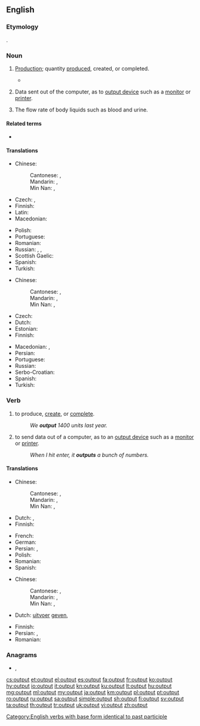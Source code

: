 ==English==
{{wikipedia}}

===Etymology===
{{compound|out|put|lang=en}}.

===Noun===
{{en-noun|~}}

# {{label|en|economics}} [[production|Production]]; quantity [[produce]]d, created, or completed.
#* {{quote-magazine|date=2013-08-03|volume=408|issue=8847|magazine={{w|The Economist}}
|title=[http://www.economist.com/news/finance-and-economics/21582498-america-has-changed-way-it-measures-gdp-boundary-problems Boundary problems]
|passage=Economics is a messy discipline: too fluid and unique to be a science, too rigorous to be an art. Perhaps it is fitting that economists’ most-used metric, gross domestic product (GDP), is a tangle too. GDP measures the total value of '''output''' in an economic territory. Its apparent simplicity explains why it is scrutinised down to tenths of a percentage point every month.}}
#: {{ux|en|The factory increased its '''output''' this year.}}
# {{label|en|computing}} Data sent out of the computer, as to [[output device]] such as a [[monitor]] or [[printer]].
#: {{ux|en|a six page '''output'''}}
# {{lb|en|medicine}} The flow rate of body liquids such as blood and urine.

====Related terms====
* {{l|en|input}}

====Translations====
{{trans-top|production; quantity produced, created, or completed}}
* Chinese:
*: Cantonese: {{t|yue|輸出|sc=Hani}}, {{t|yue|输出|tr=syu1 ceot1|sc=Hani}}
*: Mandarin: {{t+|cmn|輸出|sc=Hani}}, {{t+|cmn|输出|tr=shūchū|sc=Hani}}
*: Min Nan: {{t|nan|輸出|sc=Hani}}, {{t|nan|输出|tr=su-chhut|sc=Hani}}
* Czech: {{t+|cs|výstup|m}}, {{t|cs|produkce|f}}
* Finnish: {{t+|fi|tuotanto}}
* Latin: {{t|la|fructus|m}}
* Macedonian: {{t|mk|производство|n|tr=proízvodstvo}}
{{trans-mid}}
* Polish: {{t+|pl|produkcja}}
* Portuguese: {{t+|pt|produção|f}}
* Romanian: {{t+|ro|producție|f}}
* Russian: {{t+|ru|произво́дство|n}}, {{t+|ru|проду́кция|f}}, {{t+|ru|вы́работка|f}}
* Scottish Gaelic: {{t|gd|toradh|m}}
* Spanish: {{t+|es|producción|f}}
* Turkish: {{t+|tr|çıktı}}
{{trans-bottom}}

{{trans-top|data sent out of the computer}}
* Chinese:
*: Cantonese: {{t|yue|輸出|sc=Hani}}, {{t|yue|输出|tr=syu1 ceot1|sc=Hani}}
*: Mandarin: {{t+|cmn|輸出|sc=Hani}}, {{t+|cmn|输出|tr=shūchū|sc=Hani}}
*: Min Nan: {{t|nan|輸出|sc=Hani}}, {{t|nan|输出|tr=su-chhut|sc=Hani}}
* Czech: {{t+|cs|výstup|m}}
* Dutch: {{t+|nl|uitvoer}}
* Estonian: {{t|et|väljund}}
* Finnish: {{t+|fi|tuloste}}
{{trans-mid}}
* Macedonian: {{t|mk|излезен податок|m|tr=ízlezen pódatok}}, {{t|mk|излезни податоци|p|tr=ízlezni podátoci}}
* Persian: {{t+|fa|بُرونداد}}
* Portuguese: {{t+|pt|saída|f|alt=saída (de dados/informação)}}
* Russian: {{t+|ru|вы́вод|m}}
* Serbo-Croatian: {{t|sh|izlazni podatak}}
* Spanish: {{t+|es|salida|f}}
* Turkish: {{t+|tr|çıktı}}
{{trans-bottom}}

===Verb===
{{en-verb|outputs|outputting|output|past2=outputted}}

# {{label|en|economics}} to produce, [[create]], or [[complete]].
#: ''We '''output''' 1400 units last year.''
# {{label|en|computing}} to send data out of a computer, as to an [[output device]] such as a [[monitor]] or [[printer]].
#: ''When I hit enter, it '''outputs''' a bunch of numbers.''

====Translations====
{{trans-top|produce or create}}
* Chinese:
*: Cantonese: {{t|yue|輸出|sc=Hani}}, {{t|yue|输出|tr=syu1 ceot1|sc=Hani}}
*: Mandarin: {{t+|cmn|輸出|sc=Hani}}, {{t+|cmn|输出|tr=shūchū|sc=Hani}}
*: Min Nan: {{t|nan|輸出|sc=Hani}}, {{t|nan|输出|tr=su-chhut|sc=Hani}}
* Dutch: {{t+|nl|produceren}}, {{t+|nl|opleveren}}
* Finnish: {{t+|fi|tuottaa}}
{{trans-mid}}
* French: {{t+|fr|produire}}
* German: {{t+|de|ausgeben}}
* Persian: {{t+|fa|فرآوردن}}, {{t+|fa|تولید}}
* Polish: {{t+|pl|produkować}}
* Romanian: {{t|ro|produce, crea}}
* Spanish: {{t+|es|producir}}
{{trans-bottom}}

{{trans-top|send data to out of a computer}}
* Chinese:
*: Cantonese: {{t|yue|輸出|sc=Hani}}, {{t|yue|输出|tr=syu1 ceot1|sc=Hani}}
*: Mandarin: {{t+|cmn|輸出|sc=Hani}}, {{t+|cmn|输出|tr=shūchū|sc=Hani}}
*: Min Nan: {{t|nan|輸出|sc=Hani}}, {{t|nan|输出|tr=su-chhut|sc=Hani}}
* Dutch: {{l|nl|als}} [[uitvoer]] [[geven]], {{t+|nl|uitvoeren}}
{{trans-mid}}
* Finnish: {{t|fi|tulostaa}}
* Persian: {{t|fa|بُروندادن}}, {{t+|fa|بُرونداد}}
* Romanian: {{t|ro|trimite la ieșire (date)|f}}
{{trans-bottom}}

===Anagrams===
* {{l|en|putout}}, {{l|en|put out}}

[[Category:English verbs with base form identical to past participle]]

[[cs:output]]
[[et:output]]
[[el:output]]
[[es:output]]
[[fa:output]]
[[fr:output]]
[[ko:output]]
[[hy:output]]
[[io:output]]
[[it:output]]
[[kn:output]]
[[ku:output]]
[[lt:output]]
[[hu:output]]
[[mg:output]]
[[ml:output]]
[[my:output]]
[[ja:output]]
[[km:output]]
[[pl:output]]
[[pt:output]]
[[ro:output]]
[[ru:output]]
[[sa:output]]
[[simple:output]]
[[sh:output]]
[[fi:output]]
[[sv:output]]
[[ta:output]]
[[th:output]]
[[tr:output]]
[[uk:output]]
[[vi:output]]
[[zh:output]]